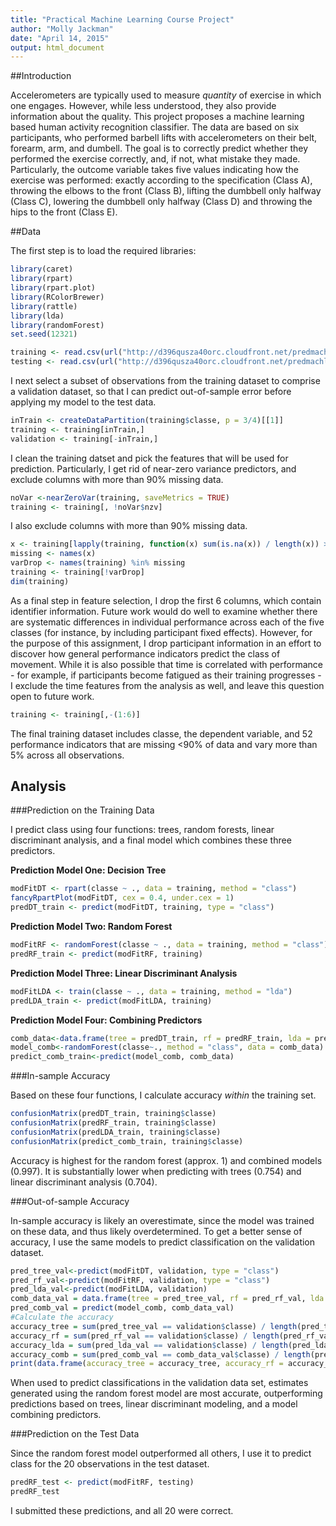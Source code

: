 ```yaml
---
title: "Practical Machine Learning Course Project"
author: "Molly Jackman"
date: "April 14, 2015"
output: html_document
---
```


##Introduction

Accelerometers are typically used to measure *quantity* of exercise in which one engages.  However, while less understood, they also provide information about the quality.  This project proposes a machine learning based human activity recognition classifier.  The data are based on six participants, who performed barbell lifts with accelerometers on their belt, forearm, arm, and dumbell.  The goal is to correctly predict whether they performed the exercise correctly, and, if not, what mistake they made.  Particularly, the outcome variable takes five values indicating how the exercise was performed: exactly according to the specification (Class A), throwing the elbows to the front (Class B), lifting the dumbbell only halfway (Class C), lowering the dumbbell only halfway (Class D) and throwing the hips to the front (Class E).

##Data

The first step is to load the required libraries:

```r
library(caret)
library(rpart)
library(rpart.plot)
library(RColorBrewer)
library(rattle)
library(lda)
library(randomForest)
set.seed(12321)
```

```r
training <- read.csv(url("http://d396qusza40orc.cloudfront.net/predmachlearn/pml-training.csv"))
testing <- read.csv(url("http://d396qusza40orc.cloudfront.net/predmachlearn/pml-testing.csv"))
```

I next select a subset of observations from the training dataset to comprise a validation dataset, so that I can predict out-of-sample error before applying my model to the test data.

```r
inTrain <- createDataPartition(training$classe, p = 3/4)[[1]]
training <- training[inTrain,]
validation <- training[-inTrain,]
```

I clean the training datset and pick the features that will be used for prediction.  Particularly, I get rid of near-zero variance predictors, and exclude columns with more than 90% missing data.

```r
noVar <-nearZeroVar(training, saveMetrics = TRUE)
training <- training[, !noVar$nzv]
```

I also exclude columns with more than 90% missing data.
```r
x <- training[lapply(training, function(x) sum(is.na(x)) / length(x)) > 0.9]
missing <- names(x)
varDrop <- names(training) %in% missing
training <- training[!varDrop]
dim(training)
```

As a final step in feature selection, I drop the first 6 columns, which contain identifier information.  Future work would do well to examine whether there are systematic differences in individual performance across each of the five classes (for instance, by including  participant fixed effects).  However, for the purpose of this assignment, I drop participant information in an effort to discover how  general performance indicators predict the class of movement.  While it is also possible that time is correlated with performance - for example, if participants become fatigued as their training progresses - I exclude the time features from the analysis as well, and leave this question open to future work.  
```r
training <- training[,-(1:6)]
```
The final training dataset includes classe, the dependent variable, and 52 performance indicators that are missing <90% of data and vary more than 5% across all observations. 

## Analysis
###Prediction on the Training Data

I predict class using four functions: trees, random forests, linear discriminant analysis, and a final model which combines these three predictors.

**Prediction Model One:  Decision Tree**

```r
modFitDT <- rpart(classe ~ ., data = training, method = "class")
fancyRpartPlot(modFitDT, cex = 0.4, under.cex = 1)
predDT_train <- predict(modFitDT, training, type = "class")
```

**Prediction Model Two:  Random Forest**

```r
modFitRF <- randomForest(classe ~ ., data = training, method = "class")
predRF_train <- predict(modFitRF, training)
```

**Prediction Model Three:  Linear Discriminant Analysis**

```r
modFitLDA <- train(classe ~ ., data = training, method = "lda")
predLDA_train <- predict(modFitLDA, training)
```

**Prediction Model Four:  Combining Predictors**
```r
comb_data<-data.frame(tree = predDT_train, rf = predRF_train, lda = predLDA_train, classe = training$classe)
model_comb<-randomForest(classe~., method = "class", data = comb_data)
predict_comb_train<-predict(model_comb, comb_data)
```

###In-sample Accuracy

Based on these four functions, I calculate accuracy *within* the training set. 

```r
confusionMatrix(predDT_train, training$classe)
confusionMatrix(predRF_train, training$classe)
confusionMatrix(predLDA_train, training$classe)
confusionMatrix(predict_comb_train, training$classe)
```

Accuracy is highest for the random forest (approx. 1) and combined models (0.997).  It is substantially lower when predicting with trees (0.754) and linear discriminant analysis (0.704).

###Out-of-sample Accuracy

In-sample accuracy is likely an overestimate, since the model was trained on these data, and thus likely overdetermined.  To get a better sense of accuracy, I use the same models to predict classification on the validation dataset.

```r
pred_tree_val<-predict(modFitDT, validation, type = "class")
pred_rf_val<-predict(modFitRF, validation, type = "class")
pred_lda_val<-predict(modFitLDA, validation)
comb_data_val = data.frame(tree = pred_tree_val, rf = pred_rf_val, lda = pred_lda_val, classe = validation$classe)
pred_comb_val = predict(model_comb, comb_data_val)
#Calculate the accuracy
accuracy_tree = sum(pred_tree_val == validation$classe) / length(pred_tree_val)
accuracy_rf = sum(pred_rf_val == validation$classe) / length(pred_rf_val)
accuracy_lda = sum(pred_lda_val == validation$classe) / length(pred_lda_val)
accuracy_comb = sum(pred_comb_val == comb_data_val$classe) / length(pred_comb_val)
print(data.frame(accuracy_tree = accuracy_tree, accuracy_rf = accuracy_rf, accuracy_lda = accuracy_lda, accuracy_comb = accuracy_comb))
```

When used to predict classifications in the validation data set, estimates generated using the random forest model are most accurate, outperforming predictions based on trees, linear discriminant modeling, and a model combining predictors.

###Prediction on the Test Data

Since the random forest model outperformed all others, I use it to predict class for the 20 observations in the test dataset.  

```r
predRF_test <- predict(modFitRF, testing)
predRF_test
```

I submitted these predictions, and all 20 were correct.
